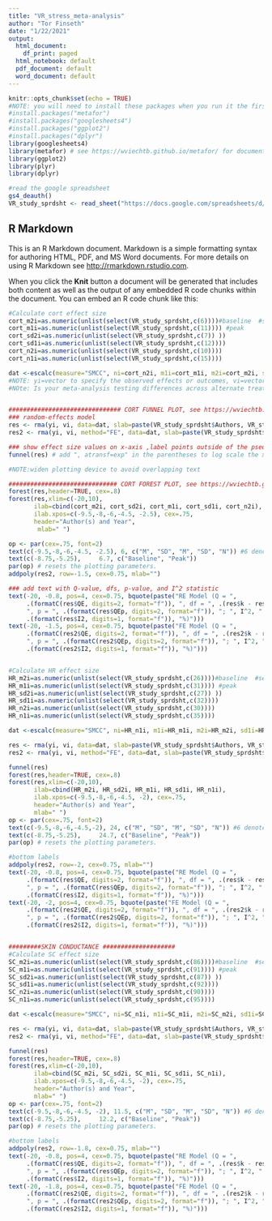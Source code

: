 ```yaml
---
title: "VR_stress_meta-analysis"
author: "Tor Finseth"
date: "1/22/2021"
output: 
  html_document:
    df_print: paged
  html_notebook: default
  pdf_document: default
  word_document: default
---
```


```r
knitr::opts_chunk$set(echo = TRUE)
#NOTE: you will need to install these packages when you run it the first time.
#install.packages("metafor")
#install.packages("googlesheets4")
#install.packages("ggplot2")
#install.packages("dplyr")
library(googlesheets4)
library(metafor) # see https://wviechtb.github.io/metafor/ for documentataion and function descriptions
library(ggplot2)
library(plyr)
library(dplyr)
```

```r
#read the google spreadsheet
gs4_deauth()
VR_study_sprdsht <- read_sheet("https://docs.google.com/spreadsheets/d/113KZYiODuhNoohl2VNSJcs1sUsDmpp_5mnv5egAPHW4/edit?usp=sharing", range = "Outcomes - Consensus!A2:CU29")

```

## R Markdown

This is an R Markdown document. Markdown is a simple formatting syntax for authoring HTML, PDF, and MS Word documents. For more details on using R Markdown see <http://rmarkdown.rstudio.com>.

When you click the **Knit** button a document will be generated that includes both content as well as the output of any embedded R code chunks within the document. You can embed an R code chunk like this:

```r

#Calculate cort effect size
cort_m2i=as.numeric(unlist(select(VR_study_sprdsht,c(6))))#baseline  #select the columns you want, then convert from list to numeric array
cort_m1i=as.numeric(unlist(select(VR_study_sprdsht,c(11)))) #peak
cort_sd2i=as.numeric(unlist(select(VR_study_sprdsht,c(7)) ))
cort_sd1i=as.numeric(unlist(select(VR_study_sprdsht,c(12)))) 
cort_n2i=as.numeric(unlist(select(VR_study_sprdsht,c(10))))
cort_n1i=as.numeric(unlist(select(VR_study_sprdsht,c(15))))

dat <-escalc(measure="SMCC", ni=cort_n2i, m1i=cort_m1i, m2i=cort_m2i, sd1i=cort_sd1i, sd2i=cort_sd2i, ri=rep.int(0.5, 27)) #SMCC= Standardized mean change 
#NOTE: yi=vector to specify the observed effects or outcomes, vi=vector to specify the corresponding sampling variances.
#NOte: Is your meta-analysis testing differences across alternate treatments or experimental conditions? If so, the raw score standardization (SMCR) is preferable. If your meta-analysis is primarily concerned with changes in individuals, the change score standardization (SMCC) is better.


############################### CORT FUNNEL PLOT, see https://wviechtb.github.io/metafor/reference/funnel.html#examples ################################
### random-effects model
res <- rma(yi, vi, data=dat, slab=paste(VR_study_sprdsht$Authors, VR_study_sprdsht$Year, sep=", "))
res2 <- rma(yi, vi, method="FE", data=dat, slab=paste(VR_study_sprdsht$Authors, VR_study_sprdsht$Year, sep=", "))

### show effect size values on x-axis ,label points outside of the pseudo confidence interval region
funnel(res) # add ", atransf=exp" in the parentheses to log scale the x-axis
```

```r
#NOTE:widen plotting device to avoid overlapping text

############################## CORT FOREST PLOT, see https://wviechtb.github.io/metafor/reference/forest.rma.html#examples #########################
forest(res,header=TRUE, cex=.8)
forest(res,xlim=c(-20,10), 
       ilab=cbind(cort_m2i, cort_sd2i, cort_m1i, cort_sd1i, cort_n2i),
       ilab.xpos=c(-9.5,-8,-6,-4.5, -2.5), cex=.75,
       header="Author(s) and Year",
        mlab=" ")

op <- par(cex=.75, font=2)
text(c(-9.5,-8,-6,-4.5, -2.5), 6, c("M", "SD", "M", "SD", "N")) #6 denotes the height,posy
text(c(-8.75,-5.25),     6.7, c("Baseline", "Peak"))
par(op) # resets the plotting parameters.
addpoly(res2, row=-1.5, cex=0.75, mlab="")

### add text with Q-value, dfs, p-value, and I^2 statistic
text(-20, -0.8, pos=4, cex=0.75, bquote(paste("RE Model (Q = ",
     .(formatC(res$QE, digits=2, format="f")), ", df = ", .(res$k - res$p),
     ", p = ", .(formatC(res$QEp, digits=2, format="f")), "; ", I^2, " = ",
     .(formatC(res$I2, digits=1, format="f")), "%)")))
text(-20, -1.5, pos=4, cex=0.75, bquote(paste("FE Model (Q = ",
     .(formatC(res2$QE, digits=2, format="f")), ", df = ", .(res2$k - res2$p),
     ", p = ", .(formatC(res2$QEp, digits=2, format="f")), "; ", I^2, " = ",
     .(formatC(res2$I2, digits=1, format="f")), "%)")))



```

```r

#Calculate HR effect size
HR_m2i=as.numeric(unlist(select(VR_study_sprdsht,c(26))))#baseline  #select the columns you want, then convert from list to numeric array
HR_m1i=as.numeric(unlist(select(VR_study_sprdsht,c(31)))) #peak
HR_sd2i=as.numeric(unlist(select(VR_study_sprdsht,c(27)) ))
HR_sd1i=as.numeric(unlist(select(VR_study_sprdsht,c(32)))) 
HR_n2i=as.numeric(unlist(select(VR_study_sprdsht,c(30))))
HR_n1i=as.numeric(unlist(select(VR_study_sprdsht,c(35))))

dat <-escalc(measure="SMCC", ni=HR_n1i, m1i=HR_m1i, m2i=HR_m2i, sd1i=HR_sd1i, sd2i=HR_sd2i, ri=rep.int(0.5, 27)) #SMCC= Standardized mean change 

res <- rma(yi, vi, data=dat, slab=paste(VR_study_sprdsht$Authors, VR_study_sprdsht$Year, sep=", "))
res2 <- rma(yi, vi, method="FE", data=dat, slab=paste(VR_study_sprdsht$Authors, VR_study_sprdsht$Year, sep=", "))

funnel(res)
forest(res,header=TRUE, cex=.8)
forest(res,xlim=c(-20,10), 
       ilab=cbind(HR_m2i, HR_sd2i, HR_m1i, HR_sd1i, HR_n1i),
       ilab.xpos=c(-9.5,-8,-6,-4.5, -2), cex=.75,
       header="Author(s) and Year",
       mlab=" ")
op <- par(cex=.75, font=2)
text(c(-9.5,-8,-6,-4.5,-2), 24, c("M", "SD", "M", "SD", "N")) #6 denotes the height,posy
text(c(-8.75,-5.25),     24.7, c("Baseline", "Peak"))
par(op) # resets the plotting parameters.

#bottom labels
addpoly(res2, row=-2, cex=0.75, mlab="")
text(-20, -0.8, pos=4, cex=0.75, bquote(paste("RE Model (Q = ",
     .(formatC(res$QE, digits=2, format="f")), ", df = ", .(res$k - res$p),
     ", p = ", .(formatC(res$QEp, digits=2, format="f")), "; ", I^2, " = ",
     .(formatC(res$I2, digits=1, format="f")), "%)")))
text(-20, -2, pos=4, cex=0.75, bquote(paste("FE Model (Q = ",
     .(formatC(res2$QE, digits=2, format="f")), ", df = ", .(res2$k - res2$p),
     ", p = ", .(formatC(res2$QEp, digits=2, format="f")), "; ", I^2, " = ",
     .(formatC(res2$I2, digits=1, format="f")), "%)")))



```


```r

#########SKIN CONDUCTANCE ####################
#Calculate SC effect size
SC_m2i=as.numeric(unlist(select(VR_study_sprdsht,c(86))))#baseline  #select the columns you want, then convert from list to numeric array
SC_m1i=as.numeric(unlist(select(VR_study_sprdsht,c(91)))) #peak 
SC_sd2i=as.numeric(unlist(select(VR_study_sprdsht,c(87)) )) 
SC_sd1i=as.numeric(unlist(select(VR_study_sprdsht,c(92)))) 
SC_n2i=as.numeric(unlist(select(VR_study_sprdsht,c(90)))) 
SC_n1i=as.numeric(unlist(select(VR_study_sprdsht,c(95)))) 

dat <-escalc(measure="SMCC", ni=SC_n1i, m1i=SC_m1i, m2i=SC_m2i, sd1i=SC_sd1i, sd2i=SC_sd2i, ri=rep.int(0.5, 27)) #SMCC= Standardized mean change 

res <- rma(yi, vi, data=dat, slab=paste(VR_study_sprdsht$Authors, VR_study_sprdsht$Year, sep=", "))
res2 <- rma(yi, vi, method="FE", data=dat, slab=paste(VR_study_sprdsht$Authors, VR_study_sprdsht$Year, sep=", "))

funnel(res)
forest(res,header=TRUE, cex=.8)
forest(res,xlim=c(-20,10), 
       ilab=cbind(SC_m2i, SC_sd2i, SC_m1i, SC_sd1i, SC_n1i),
       ilab.xpos=c(-9.5,-8,-6,-4.5, -2), cex=.75,
       header="Author(s) and Year",
       mlab=" ")
op <- par(cex=.75, font=2)
text(c(-9.5,-8,-6,-4.5, -2), 11.5, c("M", "SD", "M", "SD", "N")) #6 denotes the height,posy
text(c(-8.75,-5.25),     12.2, c("Baseline", "Peak"))
par(op) # resets the plotting parameters.

#bottom labels
addpoly(res2, row=-1.8, cex=0.75, mlab="")
text(-20, -0.8, pos=4, cex=0.75, bquote(paste("RE Model (Q = ",
     .(formatC(res$QE, digits=2, format="f")), ", df = ", .(res$k - res$p),
     ", p = ", .(formatC(res$QEp, digits=2, format="f")), "; ", I^2, " = ",
     .(formatC(res$I2, digits=1, format="f")), "%)")))
text(-20, -1.8, pos=4, cex=0.75, bquote(paste("FE Model (Q = ",
     .(formatC(res2$QE, digits=2, format="f")), ", df = ", .(res2$k - res2$p),
     ", p = ", .(formatC(res2$QEp, digits=2, format="f")), "; ", I^2, " = ",
     .(formatC(res2$I2, digits=1, format="f")), "%)")))
```

